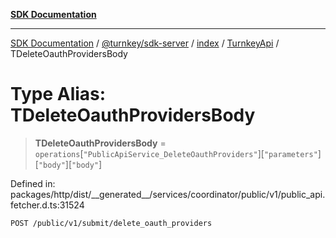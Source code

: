 [**SDK Documentation**](../../../../../../README.mdx)

***

[SDK Documentation](../../../../../../packages.mdx) / [@turnkey/sdk-server](../../../../README.mdx) / [index](../../../README.mdx) / [TurnkeyApi](../README.mdx) / TDeleteOauthProvidersBody

# Type Alias: TDeleteOauthProvidersBody

> **TDeleteOauthProvidersBody** = `operations`\[`"PublicApiService_DeleteOauthProviders"`\]\[`"parameters"`\]\[`"body"`\]\[`"body"`\]

Defined in: packages/http/dist/\_\_generated\_\_/services/coordinator/public/v1/public\_api.fetcher.d.ts:31524

`POST /public/v1/submit/delete_oauth_providers`
